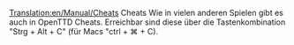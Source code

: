 [[Translation:en/Manual/Cheats]]
Cheats
Wie in vielen anderen Spielen gibt es auch in OpenTTD Cheats. Erreichbar sind diese über die Tastenkombination "Strg + Alt + C" (für Macs "ctrl + ⌘ + C).